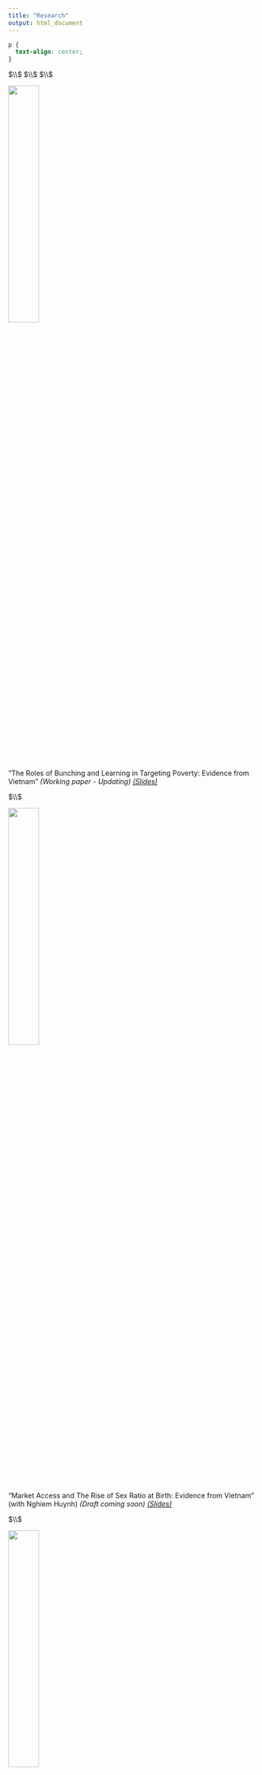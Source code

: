 ```yaml
---
title: "Research"
output: html_document
---
```


```css
p {
  text-align: center;
}
```

$\\$
$\\$
$\\$

  ![](images/bunch.png){width=35%}

"The Roles of Bunching and Learning in Targeting Poverty: Evidence from Vietnam" *(Working paper - Updating)* [*(Slides)*](https://www.dropbox.com/s/wk3etmbo6qo9vm8/bunching_poverty_program.pdf?dl=0)


$\\$

  ![](images/vn_children.jpg){width=35%} 

"Market Access and The Rise of Sex Ratio at Birth: Evidence from Vietnam" (with Nghiem Huynh) *(Draft coming soon)* [*(Slides)*](https://www.dropbox.com/s/0urwbzwx2r4kv76/Sex_ratio_vn.pdf?dl=0)



$\\$
 
  ![](images/vn_femfactoryworkers.jpg){width=35%} 
 
"Rosies on the Rise: War Experience and Female Employment in the Formal Sector" *(Draft coming soon)*

